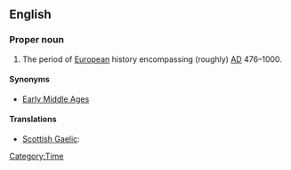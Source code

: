 ==English==
{{wikipedia}}

===Proper noun===
{{en-proper noun|sg=[[dark|Dark]] [[age|Ages]]}}

# The period of [[European]] history encompassing (roughly) [[AD]] 476–1000.

====Synonyms====
* [[Early Middle Ages]]

====Translations====
{{trans-top|historic period}}
* [[Scottish Gaelic]]: {{t-|gd|Linntean Dorcha|alt=Na Lintean Dorcha|xs=Scottish Gaelic}} {{m|f|p}}
{{trans-mid}}
{{trans-bottom}}


[[Category:Time]]